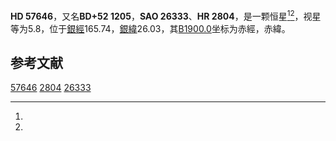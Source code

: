 {{Starbox begin
| name = HD 57646
}}
{{Starbox observe
| epoch = [[J2000.0|J2000.0]]
| constell = {{星座名待查}}<ref name=SIMBAD>{{cite web
 | url=http://simbad.u-strasbg.fr/simbad/sim-id?Ident=HR+2804
 | title=Pulsating variable Star
 | publisher=Centre de Données astronomiques de Strasbourg
 | work=SIMBAD
 | accessdate=2012-07-13
 | archive-date=2016-03-19
 | archive-url=https://web.archive.org/web/20160319064838/http://simbad.u-strasbg.fr/simbad/sim-id?Ident=HR+2804
 | dead-url=no
 }}</ref><ref name=DATA>{{cite web
 | url=http://vizier.u-strasbg.fr/viz-bin/VizieR-5?-out.add=.&-source=5050&-corr=PK=HR&-out.max=9999&HR=2804
 | title=VizieR Detailed Page
 | accessdate=2012-07-13
 | archive-date=2016-03-05
 | archive-url=https://web.archive.org/web/20160305004824/http://vizier.u-strasbg.fr/viz-bin/VizieR-5?-out.add=.&-source=5050&-corr=PK=HR&-out.max=9999&HR=2804
 | dead-url=no
 }}</ref>
| 星官 = 
| ra = {{RA|7|24|57.2}}<ref name=SIMBAD /><ref name=DATA />
| dec = {{DEC|+51|53|14}}<ref name=SIMBAD /><ref name=DATA />
| appmag_v = 5.8<ref name=SIMBAD /><ref name=DATA />
}}
{{Starbox character
| class = K5III<ref name=SIMBAD /><ref name=DATA />
| b-v = 1.61<ref name=SIMBAD /><ref name=DATA />
| u-b = 1.96<ref name=SIMBAD /><ref name=DATA />
| r-i = 0.92<ref name=SIMBAD /><ref name=DATA />
| variable = 
}}
{{Starbox astrometry
| radial_v = 1.96
| prop_mo_ra = 18
| parallax = 
| p_error = 
}}
{{Starbox catalog
| names =BD+52 1205，[[SAO星表|SAO]] 26333，[[HD星表|HD]] 57646，[[HR星表|HR]] 2804}}
{{Starbox reference |Simbad=HR+2804}}
{{Starbox end}}

'''HD 57646'''，又名'''BD+52 1205'''，'''SAO 26333'''、'''HR 2804'''，是一颗恒星<ref name=SIMBAD /><ref name=DATA />，视星等为5.8，位于[[銀道座標系|銀經]]165.74，[[銀道座標系|銀緯]]26.03，其[[B1900.0|B1900.0]]坐标为赤經{{RA|7|17|9.3}}，赤緯{{DEC|+52|26.03|52}}。

== 参考文献 ==
{{reflist}}

{{star-stub}}

[[Category:HD和HDE天體|57646]]
[[Category:HR天體|2804]]
[[Category:SAO天體|26333]]